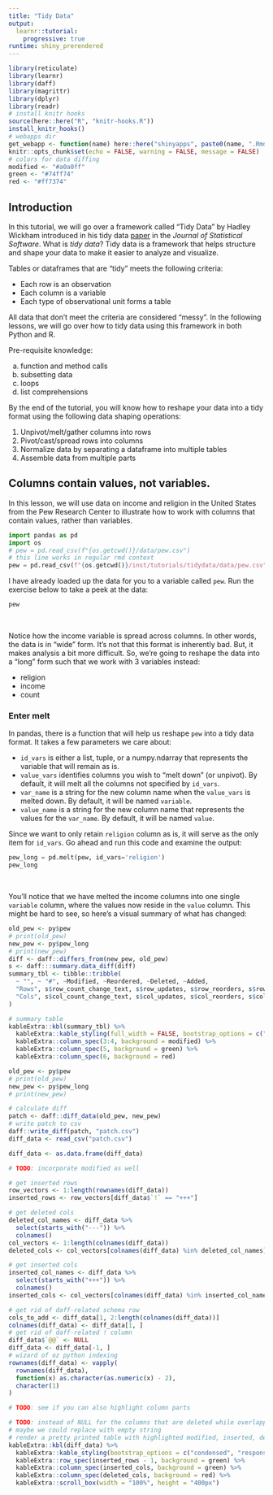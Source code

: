 ```yaml
---
title: "Tidy Data"
output:
  learnr::tutorial:
    progressive: true
runtime: shiny_prerendered
---
```


```r
library(reticulate)
library(learnr)
library(daff)
library(magrittr)
library(dplyr)
library(readr)
# install knitr hooks
source(here::here("R", "knitr-hooks.R"))
install_knitr_hooks()
# webapps dir
get_webapp <- function(name) here::here("shinyapps", paste0(name, ".Rmd"))
knitr::opts_chunk$set(echo = FALSE, warning = FALSE, message = FALSE)
# colors for data diffing
modified <- "#a0a0ff"
green <- "#74ff74"
red <- "#ff7374"
```

## Introduction

In this tutorial, we will go over a framework called "Tidy Data" by Hadley Wickham introduced in his tidy data [paper](http://vita.had.co.nz/papers/tidy-data.pdf) in the *Journal of Statistical Software*. What is *tidy data*? Tidy data is a framework that helps structure and shape your data to make it easier to analyze and visualize.

Tables or dataframes that are "tidy" meets the following criteria:

- Each row is an observation
- Each column is a variable
- Each type of observational unit forms a table

All data that don't meet the criteria are considered "messy". In the following lessons, we will go over how to tidy data using this framework in both Python and R.

Pre-requisite knowledge:

a. function and method calls
b. subsetting data
c. loops
d. list comprehensions

By the end of the tutorial, you will know how to reshape your data into a tidy format using the following data shaping operations:

1. Unpivot/melt/gather columns into rows
2. Pivot/cast/spread rows into columns
3. Normalize data by separating a dataframe into multiple tables
4. Assemble data from multiple parts

## Columns contain values, not variables.

In this lesson, we will use data on income and religion in the United States from the Pew Research Center to illustrate how to work with columns that contain values, rather than variables.

```python
import pandas as pd
import os
# pew = pd.read_csv(f"{os.getcwd()}/data/pew.csv")
# this line works in regular rmd context
pew = pd.read_csv(f"{os.getcwd()}/inst/tutorials/tidydata/data/pew.csv")
```

I have already loaded up the data for you to a variable called `pew`. Run the exercise below to take a peek at the data:

```python
pew
```

<br>

Notice how the income variable is spread across columns. In other words, the  data is in "wide" form. It's not that this format is inherently bad. But, it makes analysis a bit more difficult. So, we're going to reshape the data into a "long" form such that we work with 3 variables instead:

- religion
- income
- count

### Enter melt

In pandas, there is a function that will help us reshape `pew` into a tidy data format. It takes a few parameters we care about:

- `id_vars` is either a list, tuple, or a numpy.ndarray that represents the variable that will remain as is.
- `value_vars` identifies columns you wish to "melt down" (or unpivot). By default, it will melt all the columns not specified by `id_vars`.
- `var_name` is a string for the new column name when the `value_vars` is melted down. By default, it will be named `variable`.
- `value_name` is a string for the new column name that represents the values for the `var_name`. By default, it will be named `value`.

Since we want to only retain `religion` column as is, it will serve as the only item for `id_vars`. Go ahead and run this code and examine the output:

```python
pew_long = pd.melt(pew, id_vars='religion')
pew_long

```

<br>

You'll notice that we have melted the income columns into one single `variable` column, where the values now reside in the `value` column. This might be hard to see, so here's a visual summary of what has changed:

```r
old_pew <- py$pew
# print(old_pew)
new_pew <- py$pew_long
# print(new_pew)
diff <- daff::differs_from(new_pew, old_pew)
s <- daff:::summary.data_diff(diff)
summary_tbl <- tibble::tribble(
  ~ "", ~ "#", ~Modified, ~Reordered, ~Deleted, ~Added,
  "Rows", s$row_count_change_text, s$row_updates, s$row_reorders, s$row_deletes, s$row_inserts,
  "Cols", s$col_count_change_text, s$col_updates, s$col_reorders, s$col_deletes, s$col_inserts,
)

# summary table
kableExtra::kbl(summary_tbl) %>%
  kableExtra::kable_styling(full_width = FALSE, bootstrap_options = c("condensed", "responsive")) %>%
  kableExtra::column_spec(3:4, background = modified) %>%
  kableExtra::column_spec(5, background = green) %>%
  kableExtra::column_spec(6, background = red)
```

```r
old_pew <- py$pew
# print(old_pew)
new_pew <- py$pew_long
# print(new_pew)

# calculate diff
patch <- daff::diff_data(old_pew, new_pew)
# write patch to csv
daff::write_diff(patch, "patch.csv")
diff_data <- read_csv("patch.csv")

diff_data <- as.data.frame(diff_data)

# TODO: incorporate modified as well

# get inserted rows
row_vectors <- 1:length(rownames(diff_data))
inserted_rows <- row_vectors[diff_data$`!` == "+++"]

# get deleted cols
deleted_col_names <- diff_data %>%
  select(starts_with("---")) %>%
  colnames()
col_vectors <- 1:length(colnames(diff_data))
deleted_cols <- col_vectors[colnames(diff_data) %in% deleted_col_names]

# get inserted cols
inserted_col_names <- diff_data %>%
  select(starts_with("+++")) %>%
  colnames()
inserted_cols <- col_vectors[colnames(diff_data) %in% inserted_col_names]

# get rid of daff-related schema row
cols_to_add <- diff_data[1, 2:length(colnames(diff_data))]
colnames(diff_data) <- diff_data[1, ]
# get rid of daff-related ! column
diff_data$`@@` <- NULL
diff_data <- diff_data[-1, ]
# wizard of oz python indexing
rownames(diff_data) <- vapply(
  rownames(diff_data), 
  function(x) as.character(as.numeric(x) - 2), 
  character(1)
)

# TODO: see if you can also highlight column parts

# TODO: instead of NULL for the columns that are deleted while overlapped with inserted rows, 
# maybe we could replace with empty string
# render a pretty printed table with highlighted modified, inserted, deleted rows/columns
kableExtra::kbl(diff_data) %>%
  kableExtra::kable_styling(bootstrap_options = c("condensed", "responsive")) %>%
  kableExtra::row_spec(inserted_rows - 1, background = green) %>%
  kableExtra::column_spec(inserted_cols, background = green) %>%
  kableExtra::column_spec(deleted_cols, background = red) %>%
  kableExtra::scroll_box(width = "100%", height = "400px")
```

<!-- ![]("./diff.html") -->





































































